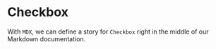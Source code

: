 


<Meta title="Widgets/Buttons" component={Buttons} />

# Checkbox

With `MDX`, we can define a story for `Checkbox` right in the middle of our Markdown documentation.

<Canvas>
  <Story name="MDX Doc example">
    <Buttons
       items={[
         {
           label: "Google",
           url: "http://www.google.com",
           style: {
             color: "white",
             backgroundColor: "red"
           }
         },
         {
           label: "Microsoft",
           url: "http://www.microsoft.com",
           style: {
             color: "white",
             backgroundColor: "white"
           }
         }
       ]}
    />
  </Story>
</Canvas>
